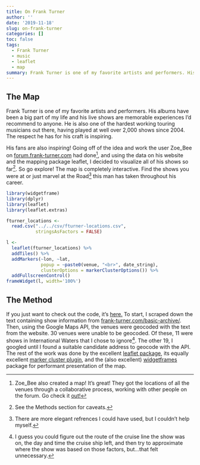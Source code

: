 ```yaml
---
title: On Frank Turner
author: ''
date: '2019-11-18'
slug: on-frank-turner
categories: []
toc: false
tags:
  - Frank Turner
  - music
  - leaflet
  - map
summary: Frank Turner is one of my favorite artists and performers. His albums have been a big part of my life and his live shows are memorable experiences I'd recommend to anyone. He is also one of the hardest working touring musicians out there, having played at well over 2,000 shows since 2004. The respect he has for his craft is inspiring.
---
```


## The Map

Frank Turner is one of my favorite artists and performers. His albums have been a big part of my life and his live shows are memorable experiences I'd recommend to anyone. He is also one of the hardest working touring musicians out there, having played at well over 2,000 shows since 2004. The respect he has for his craft is inspiring.

His fans are also inspiring! Going off of the idea and work the user Zoe_Bee on <a href="https://forum.frank-turner.com" target='_blank'>forum.frank-turner.com</a> had done[^1], and using the data on his website and the mapping package leaflet, I decided to visualize all of his shows so far[^2]. So go explore! The map is completely interactive. Find the shows you were at or just marvel at the Road[^3] this man has taken throughout his career.

```r
library(widgetframe)
library(dplyr)
library(leaflet)
library(leaflet.extras)

fturner_locations <-
  read.csv("../../csv/fturner-locations.csv",
           stringsAsFactors = FALSE)

l <- 
  leaflet(fturner_locations) %>%
  addTiles() %>%
  addMarkers(~lon, ~lat,
             popup = ~paste0(venue, "<br>", date_string),
             clusterOptions = markerClusterOptions()) %>% 
  addFullscreenControl()
frameWidget(l, width='100%')
```

## The Method

If you just want to check out the code, it's <a href='https://github.com/svitkin/frank-turner-map' target='_blank'>here.</a> To start, I scraped down the text containing show information from <a href='https://frank-turner.com/basic-archive/' target='_blank'>frank-turner.com/basic-archive/</a>. Then, using the Google Maps API, the venues were geocoded with the text from the website. 30 venues were unable to be geocoded. Of these, 11 were shows in International Waters that I chose to ignore[^4]. The other 19, I googled until I found a suitable candidate address to geocode with the API. The rest of the work was done by the excellent <a href='https://rstudio.github.io/leaflet/' target='_blank'>leaflet package</a>, its equally excellent <a href='https://github.com/Leaflet/Leaflet.markercluster' target='_blank'>marker cluster plugin</a>, and the (also excellent) <a href='https://cran.r-project.org/web/packages/widgetframe/' target='_blank'>widgetframes</a> package for performant presentation of the map.

[^1]: Zoe_Bee also created a map! It's great! They got the locations of all the venues through a collaborative process, working with other people on the forum. Go check it <a href='http://www.arcgis.com/home/webmap/viewer.html?webmap=9da0b46715104662b5f48148e394bc7b&extent=-126.3309,31.6552,-93.8772,47.4295' target='_blank'>out!</a>
[^2]: See the Methods section for caveats. 
[^3]: There are more elegant refrences I could have used, but I couldn't help myself.
[^4]: I guess you could figure out the route of the cruise line the show was on, the day and time the cruise ship left, and then try to approximate where the show was based on those factors, but...that felt unnecessary.